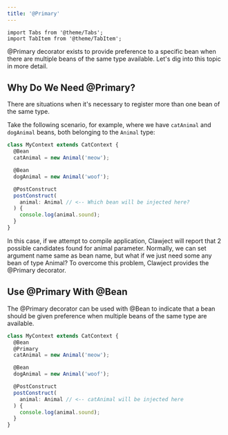 ```yaml
---
title: '@Primary'
---
```


```mdx-code-block
import Tabs from '@theme/Tabs';
import TabItem from '@theme/TabItem';
```

@Primary decorator exists to provide preference to a specific bean when there are multiple beans of the same type available.
Let's dig into this topic in more detail.


## Why Do We Need @Primary?

There are situations when it's necessary to register more than one bean of the same type.

Take the following scenario, for example, where we have `catAnimal` and `dogAnimal` beans, both belonging to the `Animal` type:

```ts
class MyContext extends CatContext {
  @Bean
  catAnimal = new Animal('meow');

  @Bean
  dogAnimal = new Animal('woof');

  @PostConstruct
  postConstruct(
    animal: Animal // <-- Which bean will be injected here?
  ) {
    console.log(animal.sound);
  }
}
```

In this case, if we attempt to compile application,
Clawject will report that 2 possible candidates found for animal parameter.
Normally, we can set argument name same as bean name, but what if we just need some any bean of type Animal?
To overcome this problem, Clawject provides the @Primary decorator.

## Use @Primary With @Bean

The @Primary decorator can be used with @Bean to indicate that
a bean should be given preference when multiple beans of the same type are available.

```ts
class MyContext extends CatContext {
  @Bean
  @Primary
  catAnimal = new Animal('meow');

  @Bean
  dogAnimal = new Animal('woof');

  @PostConstruct
  postConstruct(
    animal: Animal // <-- catAnimal will be injected here
  ) {
    console.log(animal.sound);
  }
}
```
